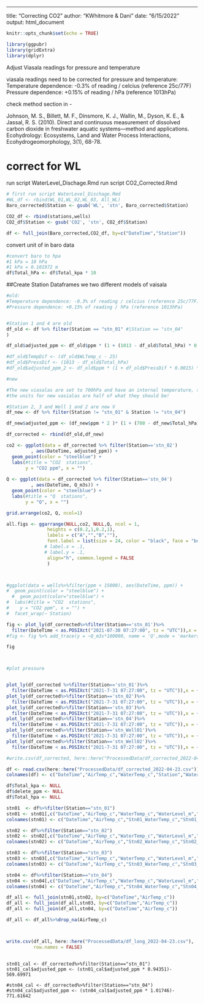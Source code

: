---
title: "Correcting CO2"
author: "KWhitmore & Dani"
date: "6/15/2022"
output: html_document


```r
knitr::opts_chunk$set(echo = TRUE)

library(ggpubr)
library(gridExtra)
library(dplyr)
```


Adjust Viasala readings for pressure and temperature

viasala readings need to be corrected for pressure and temperature:
 Temperature dependence: -0.3% of reading / celcius (reference 25c/77F)
 Pressure dependence: +0.15% of reading / hPa (reference 1013hPa)
 
check method section in -

Johnson, M. S., Billett, M. F., Dinsmore, K. J., Wallin, M., Dyson, K. E., & Jassal, R. S. (2010). Direct and continuous measurement of dissolved carbon dioxide in freshwater aquatic systems—method and applications. Ecohydrology: Ecosystems, Land and Water Process Interactions, Ecohydrogeomorphology, 3(1), 68-78.
 

# correct for WL
run script WaterLevel_Dischage.Rmd
run script CO2_Corrected.Rmd

```r
# first run script WaterLevel_Dischage.Rmd
#WL_df <- rbind(WL_01,WL_02,WL_03, All_WL)
Baro_corrected$Station <- gsub('WL', 'stn', Baro_corrected$Station)

CO2_df <- rbind(stations,wells)
CO2_df$Station <- gsub('CO2', 'stn', CO2_df$Station)

df <- full_join(Baro_corrected,CO2_df, by=c("DateTime","Station"))


```

convert unit of in baro data

```r
#convert baro to hpa
#1 kPa = 10 hPa
#1 kPa = 0.101972 m
df$Total_hPa <- df$Total_kpa * 10

```

##Create Station Dataframes
we two different models of vaisala

```r


#old:
#Temperature dependence: -0.3% of reading / celcius (reference 25c/77F)
#Pressure dependence: +0.15% of reading / hPa (reference 1013hPa)


#Station 1 and 4 are old
df_old <- df %>% filter(Station == "stn_01" #|Station == "stn_04"
)

df_old$adjusted_ppm <- df_old$ppm * (1 + (1013 - df_old$Total_hPa) * 0.0015) * (1 - (25 - df_old$WLTemp_c) * 0.003)

#df_old$TempDif <- (df_old$WLTemp_c - 25)
#df_old$PressDif <- (1013 - df_old$Total_hPa)
#df_old$adjusted_ppm_2 <- df_old$ppm * (1 + df_old$PressDif * 0.0015) * (1 + df_old$TempDif * 0.003)

#new

#The new viasalas are set to 700hPa and have an internal temperature, so do not ned to be corrected for temp
#the units for new vasialas are half of what they should be! 

#Station 2, 3 and Well 1 and 2 are new V
df_new <- df %>% filter(Station != "stn_01" & Station != "stn_04")

df_new$adjusted_ppm <- (df_new$ppm * 2 )* (1 + (700 - df_new$Total_hPa) * 0.0015) 

```

```r
df_corrected <- rbind(df_old,df_new)

co2 <- ggplot(data = df_corrected %>% filter(Station=='stn_02')
         , aes(DateTime, adjusted_ppm)) +
  geom_point(color = "steelblue") +
  labs(#title = "CO2  stations",
       y = "CO2 ppm", x = "") 
  
Q <- ggplot(data = df_corrected %>% filter(Station=='stn_04')
         , aes(DateTime, Q_m3s)) +
  geom_point(color = "steelblue") +
  labs(#title = "Q  stations",
       y = "Q", x = "") 

grid.arrange(co2, Q, ncol=1)

all.figs <- ggarrange(NULL,co2, NULL,Q, ncol = 1,
               heights = c(0.2,1,0.2,1),
               labels = c("A","","B",""),
               font.label = list(size = 24, color = "black", face = "bold"),
              # label.x = .1,
              # label.y = .1,
               align="h", common.legend = FALSE
               )



#ggplot(data = wells%>%filter(ppm < 15000), aes(DateTime, ppm)) +
#  geom_point(color = "steelblue") +
  #  geom_point(color="steelblue") + 
#  labs(#title = "CO2  stations",
#    y = "CO2 ppm", x = "") + 
#  facet_wrap(~ Station)

fig <- plot_ly(df_corrected%>%filter(Station=='stn_01')%>%
  filter(DateTime < as.POSIXct("2021-07-30 07:27:00", tz = "UTC")),x = ~DateTime, y= ~ppm, type = 'scatter', mode = 'markers')
#fig <- fig %>% add_trace(y = ~Q_m3s*100000, name = 'Q',mode = 'markers')

fig



#plot pressure


plot_ly(df_corrected %>%filter(Station=='stn_01')%>%
  filter(DateTime < as.POSIXct("2021-7-31 07:27:00", tz = "UTC")),x = ~DateTime, y= ~adjusted_ppm, type = 'scatter', mode = 'markers')
plot_ly(df_corrected%>%filter(Station=='stn_02')%>%
  filter(DateTime < as.POSIXct("2021-7-31 07:27:00", tz = "UTC")),x = ~DateTime, y= ~adjusted_ppm, type = 'scatter', mode = 'markers')
plot_ly(df_corrected%>%filter(Station=='stn_03')%>%
  filter(DateTime < as.POSIXct("2021-7-31 07:27:00", tz = "UTC")),x = ~DateTime, y= ~adjusted_ppm, type = 'scatter', mode = 'markers')
plot_ly(df_corrected%>%filter(Station=='stn_04')%>%
  filter(DateTime < as.POSIXct("2021-7-31 07:27:00", tz = "UTC")),x = ~DateTime, y= ~adjusted_ppm, type = 'scatter', mode = 'markers')
plot_ly(df_corrected%>%filter(Station=='stn_Well01')%>%
  filter(DateTime < as.POSIXct("2021-7-31 07:27:00", tz = "UTC")),x = ~DateTime, y= ~adjusted_ppm, type = 'scatter', mode = 'markers')
plot_ly(df_corrected%>%filter(Station=='stn_Well02')%>%
  filter(DateTime < as.POSIXct("2021-7-31 07:27:00", tz = "UTC")),x = ~DateTime, y= ~adjusted_ppm, type = 'scatter', mode = 'markers')


```


```r

#write.csv(df_corrected, here::here("ProcessedData/df_corrected_2022-04-23.csv"), row.names = FALSE)

```

```r

df <- read.csv(here::here("ProcessedData/df_corrected_2022-04-23.csv"))
colnames(df) <- c("DateTime","AirTemp_c","WaterTemp_c","Station","WaterLevel_m","Total_kpa","Q_m3s","delete_ppm","Total_hpa","pCO2_ppm")

df$Total_kpa <- NULL
df$delete_ppm <- NULL
df$Total_hpa <- NULL

stn01  <- df%>%filter(Station=="stn_01")
stn01 <- stn01[,c("DateTime","AirTemp_c","WaterTemp_c","WaterLevel_m","Q_m3s","pCO2_ppm")]
colnames(stn01) <- c("DateTime","AirTemp_c","Stn01_WaterTemp_c","Stn01_WaterLevel_m","Stn01_Q_m3s","Stn01_pCO2_ppm")

stn02 <- df%>%filter(Station=="stn_02")
stn02 <- stn02[,c("DateTime","AirTemp_c","WaterTemp_c","WaterLevel_m","Q_m3s","pCO2_ppm")]
colnames(stn02) <- c("DateTime","AirTemp_c","Stn02_WaterTemp_c","Stn02_WaterLevel_m","Stn02_Q_m3s","Stn02_pCO2_ppm")

stn03 <- df%>%filter(Station=="stn_03")
stn03 <- stn03[,c("DateTime","AirTemp_c","WaterTemp_c","WaterLevel_m","Q_m3s","pCO2_ppm")]
colnames(stn03) <- c("DateTime","AirTemp_c","Stn03_WaterTemp_c","Stn03_WaterLevel_m","Stn03_Q_m3s","Stn03_pCO2_ppm")

stn04 <- df%>%filter(Station=="stn_04")
stn04 <- stn04[,c("DateTime","AirTemp_c","WaterTemp_c","WaterLevel_m","Q_m3s","pCO2_ppm")]
colnames(stn04) <- c("DateTime","AirTemp_c","Stn04_WaterTemp_c","Stn04_WaterLevel_m","Stn04_Q_m3s","Stn04_pCO2_ppm")

df_all <- full_join(stn01,stn02, by=c("DateTime","AirTemp_c"))
df_all <- full_join(df_all,stn03, by=c("DateTime","AirTemp_c"))
df_all <- full_join(df_all,stn04, by=c("DateTime","AirTemp_c"))

df_all <- df_all%>%drop_na(AirTemp_c)



write.csv(df_all, here::here("ProcessedData/df_long_2022-04-23.csv"),
          row.names = FALSE)
          
```

```calibration
stn01_cal <- df_corrected%>%filter(Station=="stn_01")
stn01_cal$adjusted_ppm <- (stn01_cal$adjusted_ppm * 0.94351)- 569.69971

#stn04_cal <- df_corrected%>%filter(Station=="stn_04")
#stn04_cal$adjusted_ppm <- (stn04_cal$adjusted_ppm * 1.01746)- 771.61642

```